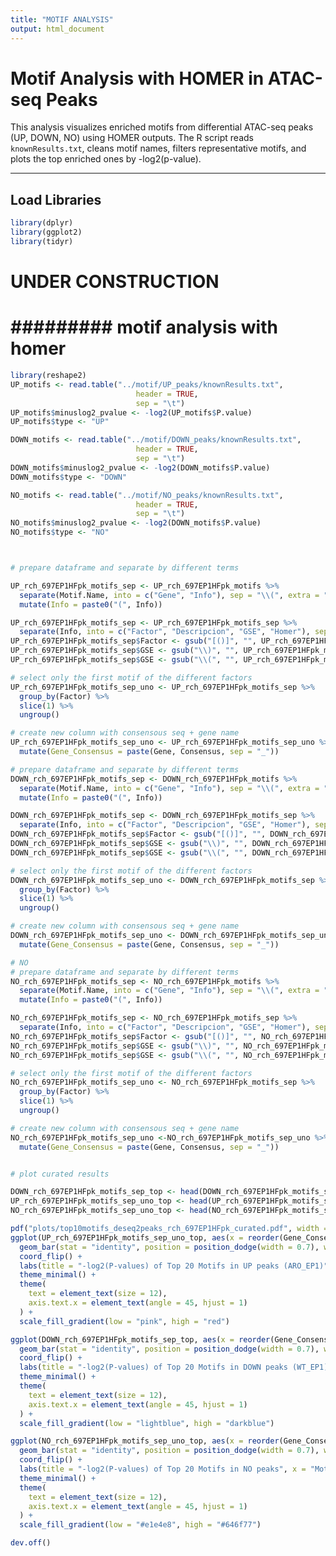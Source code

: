 ```yaml
---
title: "MOTIF ANALYSIS"
output: html_document
---
```


# Motif Analysis with HOMER in ATAC-seq Peaks

This analysis visualizes enriched motifs from differential ATAC-seq peaks (UP, DOWN, NO) using HOMER outputs. The R script reads `knownResults.txt`, cleans motif names, filters representative motifs, and plots the top enriched ones by -log2(p-value).

---

## Load Libraries

```r
library(dplyr)
library(ggplot2)
library(tidyr)
```

# UNDER CONSTRUCTION

# ######### motif analysis with homer

```r
library(reshape2)
UP_motifs <- read.table("../motif/UP_peaks/knownResults.txt",
                            header = TRUE,
                            sep = "\t")
UP_motifs$minuslog2_pvalue <- -log2(UP_motifs$P.value)
UP_motifs$type <- "UP"

DOWN_motifs <- read.table("../motif/DOWN_peaks/knownResults.txt",
                            header = TRUE,
                            sep = "\t")
DOWN_motifs$minuslog2_pvalue <- -log2(DOWN_motifs$P.value)
DOWN_motifs$type <- "DOWN"

NO_motifs <- read.table("../motif/NO_peaks/knownResults.txt",
                            header = TRUE,
                            sep = "\t")
NO_motifs$minuslog2_pvalue <- -log2(DOWN_motifs$P.value)
NO_motifs$type <- "NO"



# prepare dataframe and separate by different terms

UP_rch_697EP1HFpk_motifs_sep <- UP_rch_697EP1HFpk_motifs %>%
  separate(Motif.Name, into = c("Gene", "Info"), sep = "\\(", extra = "merge") %>%
  mutate(Info = paste0("(", Info))

UP_rch_697EP1HFpk_motifs_sep <- UP_rch_697EP1HFpk_motifs_sep %>%
  separate(Info, into = c("Factor", "Descripcion", "GSE", "Homer"), sep = "/", extra = "merge")
UP_rch_697EP1HFpk_motifs_sep$Factor <- gsub("[()]", "", UP_rch_697EP1HFpk_motifs_sep$Factor)
UP_rch_697EP1HFpk_motifs_sep$GSE <- gsub("\\)", "", UP_rch_697EP1HFpk_motifs_sep$GSE)
UP_rch_697EP1HFpk_motifs_sep$GSE <- gsub("\\(", "", UP_rch_697EP1HFpk_motifs_sep$GSE)

# select only the first motif of the different factors
UP_rch_697EP1HFpk_motifs_sep_uno <- UP_rch_697EP1HFpk_motifs_sep %>%
  group_by(Factor) %>%  
  slice(1) %>%                  
  ungroup()

# create new column with consensous seq + gene name
UP_rch_697EP1HFpk_motifs_sep_uno <- UP_rch_697EP1HFpk_motifs_sep_uno %>%
  mutate(Gene_Consensus = paste(Gene, Consensus, sep = "_"))

# prepare dataframe and separate by different terms
DOWN_rch_697EP1HFpk_motifs_sep <- DOWN_rch_697EP1HFpk_motifs %>%
  separate(Motif.Name, into = c("Gene", "Info"), sep = "\\(", extra = "merge") %>%
  mutate(Info = paste0("(", Info))

DOWN_rch_697EP1HFpk_motifs_sep <- DOWN_rch_697EP1HFpk_motifs_sep %>%
  separate(Info, into = c("Factor", "Descripcion", "GSE", "Homer"), sep = "/", extra = "merge")
DOWN_rch_697EP1HFpk_motifs_sep$Factor <- gsub("[()]", "", DOWN_rch_697EP1HFpk_motifs_sep$Factor)
DOWN_rch_697EP1HFpk_motifs_sep$GSE <- gsub("\\)", "", DOWN_rch_697EP1HFpk_motifs_sep$GSE)
DOWN_rch_697EP1HFpk_motifs_sep$GSE <- gsub("\\(", "", DOWN_rch_697EP1HFpk_motifs_sep$GSE)

# select only the first motif of the different factors
DOWN_rch_697EP1HFpk_motifs_sep_uno <- DOWN_rch_697EP1HFpk_motifs_sep %>%
  group_by(Factor) %>%  
  slice(1) %>%                  
  ungroup()

# create new column with consensous seq + gene name
DOWN_rch_697EP1HFpk_motifs_sep_uno <- DOWN_rch_697EP1HFpk_motifs_sep_uno %>%
  mutate(Gene_Consensus = paste(Gene, Consensus, sep = "_"))

# NO
# prepare dataframe and separate by different terms
NO_rch_697EP1HFpk_motifs_sep <- NO_rch_697EP1HFpk_motifs %>%
  separate(Motif.Name, into = c("Gene", "Info"), sep = "\\(", extra = "merge") %>%
  mutate(Info = paste0("(", Info))

NO_rch_697EP1HFpk_motifs_sep <- NO_rch_697EP1HFpk_motifs_sep %>%
  separate(Info, into = c("Factor", "Descripcion", "GSE", "Homer"), sep = "/", extra = "merge")
NO_rch_697EP1HFpk_motifs_sep$Factor <- gsub("[()]", "", NO_rch_697EP1HFpk_motifs_sep$Factor)
NO_rch_697EP1HFpk_motifs_sep$GSE <- gsub("\\)", "", NO_rch_697EP1HFpk_motifs_sep$GSE)
NO_rch_697EP1HFpk_motifs_sep$GSE <- gsub("\\(", "", NO_rch_697EP1HFpk_motifs_sep$GSE)

# select only the first motif of the different factors
NO_rch_697EP1HFpk_motifs_sep_uno <- NO_rch_697EP1HFpk_motifs_sep %>%
  group_by(Factor) %>%  
  slice(1) %>%                  
  ungroup()

# create new column with consensous seq + gene name
NO_rch_697EP1HFpk_motifs_sep_uno <-NO_rch_697EP1HFpk_motifs_sep_uno %>%
  mutate(Gene_Consensus = paste(Gene, Consensus, sep = "_"))



```

```r
# plot curated results

DOWN_rch_697EP1HFpk_motifs_sep_top <- head(DOWN_rch_697EP1HFpk_motifs_sep_uno[order(DOWN_rch_697EP1HFpk_motifs_sep_uno$P.value), ], 20)
UP_rch_697EP1HFpk_motifs_sep_uno_top <- head(UP_rch_697EP1HFpk_motifs_sep_uno[order(UP_rch_697EP1HFpk_motifs_sep_uno$P.value), ], 20)
NO_rch_697EP1HFpk_motifs_sep_uno_top <- head(NO_rch_697EP1HFpk_motifs_sep_uno[order(NO_rch_697EP1HFpk_motifs_sep_uno$P.value), ], 20)

pdf("plots/top10motifs_deseq2peaks_rch_697EP1HFpk_curated.pdf", width = 13, height = 10)
ggplot(UP_rch_697EP1HFpk_motifs_sep_uno_top, aes(x = reorder(Gene_Consensus, minuslog2_pvalue), y = minuslog2_pvalue,fill = minuslog2_pvalue)) +
  geom_bar(stat = "identity", position = position_dodge(width = 0.7), width = 0.5) +
  coord_flip() +
  labs(title = "-log2(P-values) of Top 20 Motifs in UP peaks (ARO_EP1)", x = "Motif", y = "-log2(P-value)") +
  theme_minimal() +
  theme(
    text = element_text(size = 12),
    axis.text.x = element_text(angle = 45, hjust = 1)
  ) +
  scale_fill_gradient(low = "pink", high = "red")

ggplot(DOWN_rch_697EP1HFpk_motifs_sep_top, aes(x = reorder(Gene_Consensus, minuslog2_pvalue), y = minuslog2_pvalue, fill = minuslog2_pvalue)) +
  geom_bar(stat = "identity", position = position_dodge(width = 0.7), width = 0.5) +
  coord_flip() +
  labs(title = "-log2(P-values) of Top 20 Motifs in DOWN peaks (WT_EP1)", x = "Motif", y = "-log2(P-value)") +
  theme_minimal() +
  theme(
    text = element_text(size = 12),
    axis.text.x = element_text(angle = 45, hjust = 1)
  ) +
  scale_fill_gradient(low = "lightblue", high = "darkblue")

ggplot(NO_rch_697EP1HFpk_motifs_sep_uno_top, aes(x = reorder(Gene_Consensus, minuslog2_pvalue), y = minuslog2_pvalue, fill = minuslog2_pvalue)) +
  geom_bar(stat = "identity", position = position_dodge(width = 0.7), width = 0.5) +
  coord_flip() +
  labs(title = "-log2(P-values) of Top 20 Motifs in NO peaks", x = "Motif", y = "-log2(P-value)") +
  theme_minimal() +
  theme(
    text = element_text(size = 12),
    axis.text.x = element_text(angle = 45, hjust = 1)
  ) +
  scale_fill_gradient(low = "#e1e4e8", high = "#646f77")

dev.off()

```


